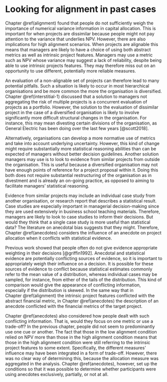 # Looking for alignment in past cases {#interstitial-2}

Chapter \@ref(alignment) found that people do not sufficiently weigh the
importance of numerical variance information in capital allocation. This is
important for when projects are dissimilar because people might not pay
attention to the variance that underlies NPV. However, there are also
implications for high alignment scenarios. When projects are alignable this
means that managers are likely to have a choice of using both abstract metrics
as well as intrinsic project features. Managers may use a metric such as NPV
whose variance may suggest a lack of reliability, despite being able to use
intrinsic projects features. They may therefore miss out on an opportunity to
use different, potentially more reliable measures.

An evaluation of a non-alignable set of projects can therefore lead to many
potential pitfalls. Such a situation is likely to occur in most hierarchical
organisations and be more common the more the organisation is diversified.
Chapter \@ref(interstitial-1) discussed that a solution to managers not
aggregating the risk of multiple projects is a concurrent evaluation of projects
as a portfolio. However, the solution to the evaluation of dissimilar project in
the case of a diversified organisation is likely to involve significantly more
difficult structural changes in the organisation. For instance, this may mean
divesting certain divisions of the organisation, as General Electric has been
doing over the last few years [@scott2018].

Alternatively, organisations can develop a more normative use of metrics and
take into account underlying uncertainty. However, this kind of change might
require substantially more statistical reasoning abilities than can be expected
of managers without better decision guidelines. Another solution managers may
use is to look to evidence from similar projects from outside the organisation.
This is useful because a diversified organisation may not have enough points of
reference for a project proposal within it. Doing this both does not require
substantial restructuring of the organisation as in divestment and is already an
on-going practice, as opposed to aiming to facilitate managers' statistical
reasoning.

Evidence from similar projects may include an individual case study from another
organisation, or research report that describes a statistical result. Case
studies are especially important in managerial decision-making since they are
used extensively in business school teaching materials. Therefore, managers are
likely to look to case studies to inform their decisions. But would they think
that a single case study is more useful than statistical data? The literature on
anecdotal bias suggests that they might. Therefore, Chapter \@ref(anecdotes)
considers the influence of an anecdote on project allocation when it conflicts
with statistical evidence.

Previous work showed that people often do not give evidence appropriate
weighting in their decisions [@griffin1992]. Anecdotal and statistical evidence
are potentially conflicting sources of evidence, so it is important to
appropriately weigh their influence on a decision. It is possible for these
sources of evidence to conflict because statistical estimates commonly refer to
the mean value of a distribution, whereas individual cases may be sampled, for
instance, from either of the tails of the distribution. This kind of comparison
would give the appearance of conflicting information, especially if the
distribution is skewed. In the same way that in Chapter \@ref(alignment) the
intrinsic project features conflicted with the abstract financial metric, in
Chapter \@ref(anecdotes) the description of an anecdote conflicted with the
financial metrics of the target project.

Chapter \@ref(anecdotes) also considered how people dealt with such conflicting
information. That is, would they focus on one metric or use a trade-off? In the
previous chapter, people did not seem to predominantly use one cue or another.
The fact that those in the low alignment condition relied on NPV more than those
in the high alignment condition means that those in the high alignment condition
were still referring to the intrinsic project features to some extent.
Specifically, the different measures' influence may have been integrated in a
form of trade-off. However, there was no clear way of determining this, because
the allocation measure was aggregated in the analysis. Chapter \@ref(anecdotes),
however, set up the conditions so that it was possible to determine whether
participants were using anecdotes exclusively, partially, or not at all.
